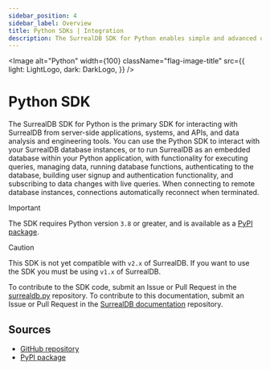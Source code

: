 ```yaml
---
sidebar_position: 4
sidebar_label: Overview
title: Python SDKs | Integration
description: The SurrealDB SDK for Python enables simple and advanced querying of a remote or embedded database.
---
```




<Image
    alt="Python"
    width={100}
    className="flag-image-title"
    src={{
        light: LightLogo,
        dark: DarkLogo,
    }}
/>

# Python SDK

The SurrealDB SDK for Python is the primary SDK for interacting with SurrealDB from server-side applications, systems, and APIs, and data analysis and engineering tools. You can use the Python SDK to interact with your SurrealDB database instances, or to run SurrealDB as an embedded database within your Python application, with functionality for executing queries, managing data, running database functions, authenticating to the database, building user signup and authentication functionality, and subscribing to data changes with live queries. When connecting to remote database instances, connections automatically reconnect when terminated.

> [!IMPORTANT]
> The SDK requires Python version `3.8` or greater, and is available as a [PyPI package](https://pypi.org/project/surrealdb/).

> [!CAUTION]
>  This SDK is not yet compatible with `v2.x` of SurrealDB. If you want to use the SDK you must be using `v1.x` of SurrealDB.

To contribute to the SDK code, submit an Issue or Pull Request in the [surrealdb.py](https://github.com/surrealdb/surrealdb.py) repository. To contribute to this documentation, submit an Issue or Pull Request in the [SurrealDB documentation](https://github.com/surrealdb/docs.surrealdb.com) repository.

## Sources

- [GitHub repository](https://github.com/surrealdb/surrealdb.py)
- [PyPI package](https://pypi.org/project/surrealdb/)
